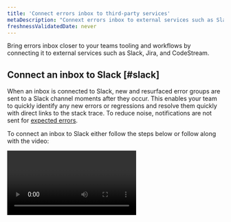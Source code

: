 ```yaml
---
title: 'Connect errors inbox to third-party services'
metaDescription: "Connext errors inbox to external services such as Slack, Jira, and CodeStream"
freshnessValidatedDate: never
---
```




Bring errors inbox closer to your teams tooling and workflows by connecting it to external services such as Slack, Jira, and CodeStream.

## Connect an inbox to Slack [#slack]

When an inbox is connected to Slack, new and resurfaced error groups are sent to a Slack channel moments after they occur. This enables your team to quickly identify any new errors or regressions and resolve them quickly with direct links to the stack trace. To reduce noise, notifications are not sent for [expected errors](/docs/errors-inbox/errors-inbox/#expected). 

To connect an inbox to Slack either follow the steps below or follow along with the video:

<Video id="HEbX0dgeGGw" type="youtube" />

1. If your Slack workspace does not have the [New Relic app](https://newrelic.slack.com/apps/AP92KQJS3-new-relic?tab=more_info) installed, do that first.
2. Open one of your New Relic error inboxes, select the **Notification Settings** icon (looks like a bell) in the top right corner.
3. Toggle the Slack button to **on** if it is **off**.
4. If no workspaces are available, click the <Icon name="fe-plus" /> plus button to enable Slack with a one click Slack authentication.
5. Once authenticated, you will be able to select a Workspace and specific Channel to send notifications to.
6. Click **Test** to ensure messages are being sent to the right channel.

## Connect errors inbox to CodeStream

To use CodeStream's Open in IDE integration with your <InlinePopover type="apm" /> stack trace errors, you should [associate repositories with your services](/docs/codestream/how-use-codestream/performance-monitoring#repo-association) and [associate build SHAs or release tags with errors](/docs/codestream/how-use-codestream/performance-monitoring#buildsha). Learn more about [commit SHAs](https://git-scm.com/book/en/v2/Git-Tools-Revision-Selection) and [release tags.](https://git-scm.com/book/en/v2/Git-Basics-Tagging)

Once set up, you can jump from an error group directly to the offending code in your IDE by clicking the **Open in IDE** button.

## Connect an inbox to Jira [#jira]

Connect errors inbox to Jira to easily create tickets for your errors. Jira templates allow you to quickly create a ticket containing error details and links directly to the stack trace and <InlinePopover type="apm" /> for quick access and resolution. 

  <img
    title="How connect an inbox to Jira"
    alt="How to connect an inbox to Jira"
    src={errorsinboxJiraButtonOption}
  />

We store a link to the the ticket alongside the associated error group for 13 months. If the error occurs again within that period, you can easily access associated tickets.

<Callout variant="important">
New Relic supports both team-managed and company-managed [Atlassian-Jira projects](https://support.atlassian.com/jira-software-cloud/docs/what-are-team-managed-and-company-managed-projects/).
</Callout>

To connect an inbox to Jira either follow the steps below or follow along with the video:

<Video id="v2frs2Pyjfw" type="youtube" />

1. Click on the Jira integration icon on the far right side of the error group you want to connect to Jira. 
2. If you don’t already have a [connection to Jira](/docs/alerts-applied-intelligence/notifications/notification-integrations/#set-up-jira) set up in your account, click **Add JIRA Workspace** from the dropdown. Fill in all the fields and click **Test connection** before saving to ensure that your details are correct.
3. Next, set up a template. Templates determine what information will be sent to Jira. Find more information about specific fields [here](/docs/alerts-applied-intelligence/notifications/notification-integrations/#configure-jira-message-template). Errors inbox does not currently support two-way communication with Jira, but you can select this option in case it is supported in the future.
4. Once you have a template, click **Send test notification** to preview what the ticket looks like in Jira. If the preview looks good, click **Update message** to save the template.  Note that a test notification will create a Jira ticket in your Jira workspace.
5. Now your team can create Jira tickets by clicking the Jira integration icon on the far right side of the error group and selecting a template.

Jira settings are associated with the account that owns the error group or entity. If you are using the cross-account errors inbox, you will need to set up a Jira connection multiple times. 

## Template variables for Jira integration [#template-variable] 

Template variables that can be used in the Jira integration template:

* errorGroup.id
* errorGroup.accountId
* errorGroup.sourceEventType
* errorGroup.name
* errorGroup.message
* errorGroup.state
* errorGroup.link
* errorGroup.firstSeen
* errorGroup.lastSeen
* errorGroup.count
* entity.id
* entity.name
* entity.link


## Remove a Jira workspace and/or template [#remove-workspace] 

Here's how to remove a workspace or template:

1. Go to **[one.newrelic.com > All capabilities](https://one.newrelic.com/all-capabilities) > Alerts & AI > Destinations**.
3. On the right side of the screen, select **Destinations**.
4. Search for your Jira destination, and at the right side of that row, select the **...** icon, and then click **Delete destination**.

  <img
    title="How to delete a workspace or template"
    alt="How to delete a workspace or template"
    src={errorsinboxDeleteSource}
  />


